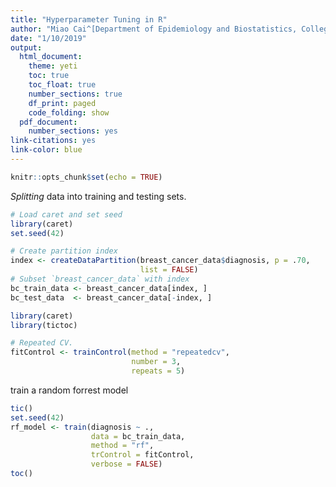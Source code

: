 ---
title: "Hyperparameter Tuning in R"
author: "Miao Cai^[Department of Epidemiology and Biostatistics, College for Public Health and Social Justice, Saint Louis University. Email: [miao.cai@slu.edu](miao.cai@slu.edu)]"
date: "1/10/2019"
output:
  html_document:
    theme: yeti
    toc: true
    toc_float: true
    number_sections: true
    df_print: paged
    code_folding: show
  pdf_document:
    number_sections: yes
link-citations: yes
link-color: blue
---

```{r setup, include=FALSE}
knitr::opts_chunk$set(echo = TRUE)
```


*Splitting* data into training and testing sets.

```{r}
# Load caret and set seed
library(caret)
set.seed(42)

# Create partition index
index <- createDataPartition(breast_cancer_data$diagnosis, p = .70, 
                             list = FALSE)
# Subset `breast_cancer_data` with index
bc_train_data <- breast_cancer_data[index, ]
bc_test_data  <- breast_cancer_data[-index, ]
```


```{r crossvalidation}
library(caret)
library(tictoc)

# Repeated CV.
fitControl <- trainControl(method = "repeatedcv",
                           number = 3,
                           repeats = 5)
```

train a random forrest model

```{r}
tic()
set.seed(42)
rf_model <- train(diagnosis ~ ., 
                  data = bc_train_data, 
                  method = "rf", 
                  trControl = fitControl,
                  verbose = FALSE)
toc()
```

